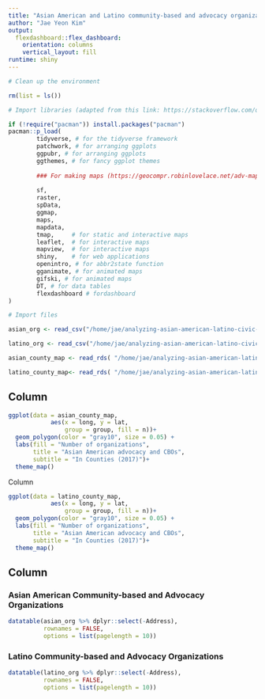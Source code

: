 ```yaml
---
title: "Asian American and Latino community-based and advocacy organizations"
author: "Jae Yeon Kim"
output: 
  flexdashboard::flex_dashboard:
    orientation: columns
    vertical_layout: fill
runtime: shiny
---
```


```r
# Clean up the environment

rm(list = ls())

# Import libraries (adapted from this link: https://stackoverflow.com/questions/4090169/elegant-way-to-check-for-missing-packages-and-install-them)

if (!require("pacman")) install.packages("pacman")
pacman::p_load(
        tidyverse, # for the tidyverse framework
        patchwork, # for arranging ggplots 
        ggpubr, # for arranging ggplots 
        ggthemes, # for fancy ggplot themes
        
        ### For making maps (https://geocompr.robinlovelace.net/adv-map.html#animated-maps)
        
        sf,
        raster,
        spData, 
        ggmap,
        maps,
        mapdata,
        tmap,     # for static and interactive maps
        leaflet,  # for interactive maps
        mapview,  # for interactive maps
        shiny,    # for web applications
        openintro, # for abbr2state function 
        gganimate, # for animated maps
        gifski, # for animated maps
        DT, # for data tables 
        flexdashboard # fordashboard
)

```


```r
# Import files 

asian_org <- read_csv("/home/jae/analyzing-asian-american-latino-civic-infrastructure/raw_data/asian_orgs.csv")

latino_org <- read_csv("/home/jae/analyzing-asian-american-latino-civic-infrastructure/raw_data/latino_orgs.csv")

asian_county_map <- read_rds( "/home/jae/analyzing-asian-american-latino-civic-infrastructure/processed_data/asian_county_map")

latino_county_map<- read_rds( "/home/jae/analyzing-asian-american-latino-civic-infrastructure/processed_data/latino_county_map")
```

Column {data-width=400}
-----------------------------------------------------------------------

```r
ggplot(data = asian_county_map,
            aes(x = long, y = lat,
                group = group, fill = n))+
  geom_polygon(color = "gray10", size = 0.05) +
  labs(fill = "Number of organizations",
       title = "Asian American advocacy and CBOs",
       subtitle = "In Counties (2017)")+
  theme_map()
```

Column 

```r
ggplot(data = latino_county_map,
            aes(x = long, y = lat,
                group = group, fill = n))+
  geom_polygon(color = "gray10", size = 0.05) +
  labs(fill = "Number of organizations",
       title = "Asian American advocacy and CBOs",
       subtitle = "In Counties (2017)")+
  theme_map()
```

Column
-----------------------------------------------------------------------

### Asian American Community-based and Advocacy Organizations

```r
datatable(asian_org %>% dplyr::select(-Address), 
          rownames = FALSE,
          options = list(pagelength = 10))
```

### Latino Community-based and Advocacy Organizations

```r
datatable(latino_org %>% dplyr::select(-Address), 
          rownames = FALSE,
          options = list(pagelength = 10))
```